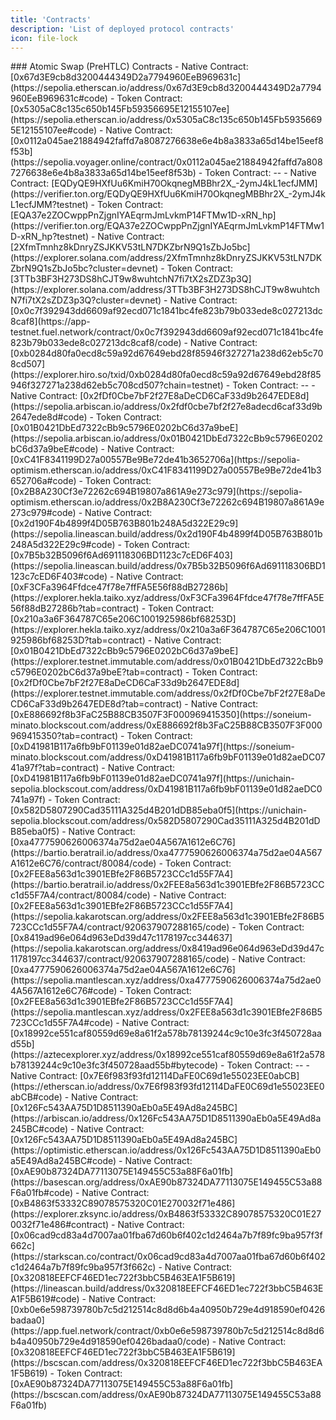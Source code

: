 ```yaml
---
title: 'Contracts'
description: 'List of deployed protocol contracts'
icon: file-lock 
---
```


<Tabs>
  <Tab title="Testnets">
    ### Atomic Swap (PreHTLC) Contracts
    <AccordionGroup>
        <Accordion title="EVM: ETHEREUM SEPOLIA">
        - Native Contract: [0x67d3E9cb8d3200444349D2a7794960EeB969631c](https://sepolia.etherscan.io/address/0x67d3E9cb8d3200444349D2a7794960EeB969631c#code)
        - Token Contract: [0x5305aC8c135c650b145Fb59356695E12155107ee](https://sepolia.etherscan.io/address/0x5305aC8c135c650b145Fb59356695E12155107ee#code)
        </Accordion>
        <Accordion title="CairoVM: STARKNET SEPOLIA">
        - Native Contract: [0x0112a045ae21884942faffd7a8087276638e6e4b8a3833a65d14be15eef8f53b](https://sepolia.voyager.online/contract/0x0112a045ae21884942faffd7a8087276638e6e4b8a3833a65d14be15eef8f53b)
        - Token Contract: --
        </Accordion>
        <Accordion title="TON: TON TESTNET">
        - Native Contract: [EQDyQE9HXfUu6KmiH70OkqnegMBBhr2X_-2ymJ4kL1ecfJMM](https://verifier.ton.org/EQDyQE9HXfUu6KmiH70OkqnegMBBhr2X_-2ymJ4kL1ecfJMM?testnet)
        - Token Contract: [EQA37e2ZOCwppPnZjgnIYAEqrmJmLvkmP14FTMw1D-xRN_hp](https://verifier.ton.org/EQA37e2ZOCwppPnZjgnIYAEqrmJmLvkmP14FTMw1D-xRN_hp?testnet)
        </Accordion>
        <Accordion title="SVM: SOLANA DEVNET">
        - Native Contract: [2XfmTmnhz8kDnryZSJKKV53tLN7DKZbrN9Q1sZbJo5bc](https://explorer.solana.com/address/2XfmTmnhz8kDnryZSJKKV53tLN7DKZbrN9Q1sZbJo5bc?cluster=devnet)
        - Token Contract: [3TTb3BF3H273DS8hCJT9w8wuhtchN7fi7tX2sZDZ3p3Q](https://explorer.solana.com/address/3TTb3BF3H273DS8hCJT9w8wuhtchN7fi7tX2sZDZ3p3Q?cluster=devnet)
        </Accordion>
        <Accordion title="FuelVM: FUEL TESTNET">
        - Native Contract: [0x0c7f392943dd6609af92ecd071c1841bc4fe823b79b033ede8c027213dc8caf8](https://app-testnet.fuel.network/contract/0x0c7f392943dd6609af92ecd071c1841bc4fe823b79b033ede8c027213dc8caf8/code)
        </Accordion>
        <Accordion title="StacksVM: STACKS TESTNET">
        - Native Contract: [0xb0284d80fa0ecd8c59a92d67649ebd28f85946f327271a238d62eb5c708cd507](https://explorer.hiro.so/txid/0xb0284d80fa0ecd8c59a92d67649ebd28f85946f327271a238d62eb5c708cd507?chain=testnet)
        - Token Contract: --
        </Accordion>
        <Accordion title="EVM: ARBITRUM SEPOLIA">
        - Native Contract: [0x2fDf0Cbe7bF2f27E8aDeCD6CaF33d9b2647EDE8d](https://sepolia.arbiscan.io/address/0x2fdf0cbe7bf2f27e8adecd6caf33d9b2647ede8d#code)
        - Token Contract: [0x01B0421DbEd7322cBb9c5796E0202bC6d37a9beE](https://sepolia.arbiscan.io/address/0x01B0421DbEd7322cBb9c5796E0202bC6d37a9beE#code)
        </Accordion>
        <Accordion title="EVM: OPTIMISM SEPOLIA">
        - Native Contract: [0xC41F8341199D27a00557Be9Be72de41b3652706a](https://sepolia-optimism.etherscan.io/address/0xC41F8341199D27a00557Be9Be72de41b3652706a#code)
        - Token Contract: [0x2B8A230Cf3e72262c694B19807a861A9e273c979](https://sepolia-optimism.etherscan.io/address/0x2B8A230Cf3e72262c694B19807a861A9e273c979#code)
        </Accordion>
        <Accordion title="EVM: LINEA SEPOLIA">
        - Native Contract: [0x2d190F4b4899f4D05B763B801b248A5d322E29c9](https://sepolia.lineascan.build/address/0x2d190F4b4899f4D05B763B801b248A5d322E29c9#code)
        - Token Contract: [0x7B5b32B5096f6Ad691118306BD1123c7cED6F403](https://sepolia.lineascan.build/address/0x7B5b32B5096f6Ad691118306BD1123c7cED6F403#code)
        </Accordion>
        <Accordion title="EVM: TAIKO HEKLA">
        - Native Contract: [0xF3CFa3964Ffdce47f78e7ffFA5E56f88dB27286b](https://explorer.hekla.taiko.xyz/address/0xF3CFa3964Ffdce47f78e7ffFA5E56f88dB27286b?tab=contract)
        - Token Contract: [0x210a3a6F364787C65e206C1001925986bf68253D](https://explorer.hekla.taiko.xyz/address/0x210a3a6F364787C65e206C1001925986bf68253D?tab=contract)
        </Accordion>
        <Accordion title="EVM: IMMUTABLE ZKEVM TESTNET">
        - Native Contract: [0x01B0421DbEd7322cBb9c5796E0202bC6d37a9beE](https://explorer.testnet.immutable.com/address/0x01B0421DbEd7322cBb9c5796E0202bC6d37a9beE?tab=contract)
        - Token Contract: [0x2fDf0Cbe7bF2f27E8aDeCD6CaF33d9b2647EDE8d](https://explorer.testnet.immutable.com/address/0x2fDf0Cbe7bF2f27E8aDeCD6CaF33d9b2647EDE8d?tab=contract)
        </Accordion>
        <Accordion title="EVM: SONEIUM MINATO">
        - Native Contract: [0xE886692f8b3FaC25B88CB3507F3F000969415350](https://soneium-minato.blockscout.com/address/0xE886692f8b3FaC25B88CB3507F3F000969415350?tab=contract)
        - Token Contract: [0xD41981B117a6fb9bF01139e01d82aeDC0741a97f](https://soneium-minato.blockscout.com/address/0xD41981B117a6fb9bF01139e01d82aeDC0741a97f?tab=contract)
        </Accordion>
        <Accordion title="EVM: UNICHAIN SEPOLIA">
        - Native Contract: [0xD41981B117a6fb9bF01139e01d82aeDC0741a97f](https://unichain-sepolia.blockscout.com/address/0xD41981B117a6fb9bF01139e01d82aeDC0741a97f)
        - Token Contract: [0x582D5807290Cad35111A325d4B201dDB85eba0f5](https://unichain-sepolia.blockscout.com/address/0x582D5807290Cad35111A325d4B201dDB85eba0f5)
        </Accordion>
        <Accordion title="EVM: BERACHAIN">
        - Native Contract: [0xa4777590626006374a75d2ae04A567A1612e6C76](https://bartio.beratrail.io/address/0xa4777590626006374a75d2ae04A567A1612e6C76/contract/80084/code)
        - Token Contract: [0x2FEE8a563d1c3901EBfe2F86B5723CCc1d55F7A4](https://bartio.beratrail.io/address/0x2FEE8a563d1c3901EBfe2F86B5723CCc1d55F7A4/contract/80084/code)
        </Accordion>
        <Accordion title="EVM: KAKAROT SEPOLIA">
        - Native Contract: [0x2FEE8a563d1c3901EBfe2F86B5723CCc1d55F7A4](https://sepolia.kakarotscan.org/address/0x2FEE8a563d1c3901EBfe2F86B5723CCc1d55F7A4/contract/920637907288165/code)
        - Token Contract: [0x8419ad96e064d963eDd39d47c1178197cc344637](https://sepolia.kakarotscan.org/address/0x8419ad96e064d963eDd39d47c1178197cc344637/contract/920637907288165/code)
        </Accordion>
        <Accordion title="EVM: MANTLE SEPOLIA">
        - Native Contract: [0xa4777590626006374a75d2ae04A567A1612e6C76](https://sepolia.mantlescan.xyz/address/0xa4777590626006374a75d2ae04A567A1612e6C76#code)
        - Token Contract: [0x2FEE8a563d1c3901EBfe2F86B5723CCc1d55F7A4](https://sepolia.mantlescan.xyz/address/0x2FEE8a563d1c3901EBfe2F86B5723CCc1d55F7A4#code)
        </Accordion>
        <Accordion title="AZTEC">
        - Native Contract: [0x18992ce551caf80559d69e8a61f2a578b78139244c9c10e3fc3f450728aad55b](https://aztecexplorer.xyz/address/0x18992ce551caf80559d69e8a61f2a578b78139244c9c10e3fc3f450728aad55b#bytecode)
        - Token Contract: --
        </Accordion>
    </AccordionGroup>
  </Tab>
  <Tab title="Mainnets">
      <Accordion title="EVM: Ethereum">
        - Native Contract: [0x7E6f983f93fd12114DaFE0C69d1e55023EE0abCB](https://etherscan.io/address/0x7E6f983f93fd12114DaFE0C69d1e55023EE0abCB#code)    
      </Accordion>
      <Accordion title="EVM: Arbitrum">
        - Native Contract: [0x126Fc543AA75D1D8511390aEb0a5E49Ad8a245BC](https://arbiscan.io/address/0x126Fc543AA75D1D8511390aEb0a5E49Ad8a245BC#code)    
      </Accordion>
      <Accordion title="EVM: Optimism">
        - Native Contract: [0x126Fc543AA75D1D8511390aEb0a5E49Ad8a245BC](https://optimistic.etherscan.io/address/0x126Fc543AA75D1D8511390aEb0a5E49Ad8a245BC#code)    
      </Accordion>
      <Accordion title="EVM: Base">
        - Native Contract: [0xAE90b87324DA77113075E149455C53a88F6a01fb](https://basescan.org/address/0xAE90b87324DA77113075E149455C53a88F6a01fb#code)    
      </Accordion>
      <Accordion title="EVM: zkSync">
        - Native Contract: [0xB4863f53332C89078575320C01E270032f71e486](https://explorer.zksync.io/address/0xB4863f53332C89078575320C01E270032f71e486#contract)    
      </Accordion>
      <Accordion title="CairoVM: Starknet">
        - Native Contract: [0x06cad9cd83a4d7007aa01fba67d60b6f402c1d2464a7b7f89fc9ba957f3f662c](https://starkscan.co/contract/0x06cad9cd83a4d7007aa01fba67d60b6f402c1d2464a7b7f89fc9ba957f3f662c)    
      </Accordion>
      <Accordion title="EVM: Linea">
        - Native Contract: [0x320818EEFCF46ED1ec722f3bbC5B463EA1F5B619](https://lineascan.build/address/0x320818EEFCF46ED1ec722f3bbC5B463EA1F5B619#code)    
      </Accordion>
      <Accordion title="FuelVM: Fuel Ignition">
        - Native Contract: [0xb0e6e598739780b7c5d212514c8d8d6b4a40950b729e4d918590ef0426badaa0](https://app.fuel.network/contract/0xb0e6e598739780b7c5d212514c8d8d6b4a40950b729e4d918590ef0426badaa0/code)
      </Accordion>
      <Accordion title="EVM: BSC">
        - Native Contract: [0x320818EEFCF46ED1ec722f3bbC5B463EA1F5B619](https://bscscan.com/address/0x320818EEFCF46ED1ec722f3bbC5B463EA1F5B619)
        - Token Contract: [0xAE90b87324DA77113075E149455C53a88F6a01fb](https://bscscan.com/address/0xAE90b87324DA77113075E149455C53a88F6a01fb)
      </Accordion>
  </Tab>
</Tabs>
